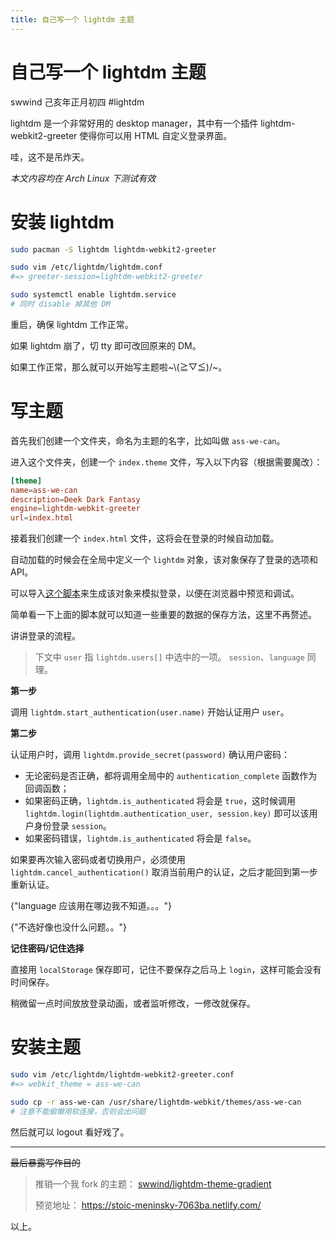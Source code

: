 ```yaml
---
title: 自己写一个 lightdm 主题
---
```


# 自己写一个 lightdm 主题

<div class="info">
  <span>swwind</span>
  <time>己亥年正月初四</time>
  <span>#lightdm</span>
</div>

lightdm 是一个非常好用的 desktop manager，其中有一个插件 lightdm-webkit2-greeter 使得你可以用 HTML 自定义登录界面。

哇，这不是吊炸天。

_本文内容均在 Arch Linux 下测试有效_

# 安装 lightdm

```bash
sudo pacman -S lightdm lightdm-webkit2-greeter

sudo vim /etc/lightdm/lightdm.conf
#=> greeter-session=lightdm-webkit2-greeter

sudo systemctl enable lightdm.service
# 同时 disable 掉其他 DM
```

重启，确保 lightdm 工作正常。

如果 lightdm 崩了，切 tty 即可改回原来的 DM。

如果工作正常，那么就可以开始写主题啦\~\\(≧▽≦)/~。

# 写主题

首先我们创建一个文件夹，命名为主题的名字，比如叫做 `ass-we-can`。

进入这个文件夹，创建一个 `index.theme` 文件，写入以下内容（根据需要魔改）：

```conf
[theme]
name=ass-we-can
description=Deek Dark Fantasy
engine=lightdm-webkit-greeter
url=index.html
```

接着我们创建一个 `index.html` 文件，这将会在登录的时候自动加载。

自动加载的时候会在全局中定义一个 `lightdm` 对象，该对象保存了登录的选项和 API。

可以导入[这个脚本](https://github.com/swwind/lightdm-theme-gradient/blob/master/assets/js/mock.js)来生成该对象来模拟登录，以便在浏览器中预览和调试。

简单看一下上面的脚本就可以知道一些重要的数据的保存方法，这里不再赘述。

讲讲登录的流程。

> 下文中 `user` 指 `lightdm.users[]` 中选中的一项。
> `session`、`language` 同理。

**第一步**

调用 `lightdm.start_authentication(user.name)` 开始认证用户 `user`。

**第二步**

认证用户时，调用 `lightdm.provide_secret(password)` 确认用户密码：

- 无论密码是否正确，都将调用全局中的 `authentication_complete` 函数作为回调函数；
- 如果密码正确，`lightdm.is_authenticated` 将会是 `true`，这时候调用 `lightdm.login(lightdm.authentication_user, session.key)` 即可以该用户身份登录 `session`。
- 如果密码错误，`lightdm.is_authenticated` 将会是 `false`。

如果要再次输入密码或者切换用户，必须使用 `lightdm.cancel_authentication()` 取消当前用户的认证，之后才能回到第一步重新认证。

<p>
  <span class="truth" title="你知道的太多了">
    {"language 应该用在哪边我不知道。。。"}
  </span>
</p>
<p>
  <span class="truth" title="你知道的太多了">
    {"不选好像也没什么问题。。"}
  </span>
</p>

**记住密码/记住选择**

直接用 `localStorage` 保存即可，记住不要保存之后马上 `login`，这样可能会没有时间保存。

稍微留一点时间放放登录动画，或者监听修改，一修改就保存。

# 安装主题

```bash
sudo vim /etc/lightdm/lightdm-webkit2-greeter.conf
#=> webkit_theme = ass-we-can

sudo cp -r ass-we-can /usr/share/lightdm-webkit/themes/ass-we-can
# 注意不能偷懒用软连接，否则会出问题
```

然后就可以 logout 看好戏了。

---

~~最后暴露写作目的~~

> 推销一个我 fork 的主题： [swwind/lightdm-theme-gradient](https://github.com/swwind/lightdm-theme-gradient)
>
> 预览地址： https://stoic-meninsky-7063ba.netlify.com/

以上。
